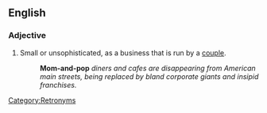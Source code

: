 ==English==
===Adjective===
{{en-adj|-}}

#Small or unsophisticated, as a business that is run by a [[couple]].
#:'''Mom-and-pop''' ''diners and cafes are disappearing from American main streets, being replaced by bland corporate giants and insipid franchises.''

[[Category:Retronyms]]